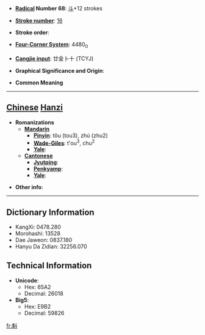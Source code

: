 * '''[[Wiktionary:Chinese radical index| Radical]] Number 68''': [[Wiktionary:Chinese radical index 斗|斗]]+12 strokes

* '''[[Wiktionary:Chinese total strokes index|Stroke number]]''': [[Wiktionary:Chinese total strokes index 16|16]]

* '''Stroke order''': 

* '''[[Wiktionary:Chinese four corner index|Four-Corner System]]''': 4480<sub>0</sub>

* '''[[Wiktionary:Chinese Cangjie index|Cangjie input]]''': 廿金卜十 (TCYJ)

* '''Graphical Significance and Origin''': 

* '''Common Meaning'''

----

== [[Chinese]] [[Hanzi]] ==

* '''Romanizations'''
** '''[[Mandarin]]'''
*** '''[[Pinyin]]''': tǒu (tou3), zhú (zhu2)
*** '''[[Wade-Giles]]''': t'ou<sup>3</sup>, chu<sup>2</sup>
*** '''[[Yale]]''': 
** '''[[Cantonese]]'''
*** '''[[Jyutping]]''':
*** '''[[Penkyamp]]''': 
*** '''[[Yale]]''': 

* '''Other info''': 

----

== Dictionary Information ==

* KangXi: 0478.280
* Morohashi: 13528
* Dae Jaweon: 0837.180
* Hanyu Da Zidian: 32256.070

== Technical Information ==

* '''Unicode''':
** Hex: 65A2
** Decimal: 26018
* '''Big5''':
** Hex: E9B2
** Decimal: 59826

[[fr:斢]]
